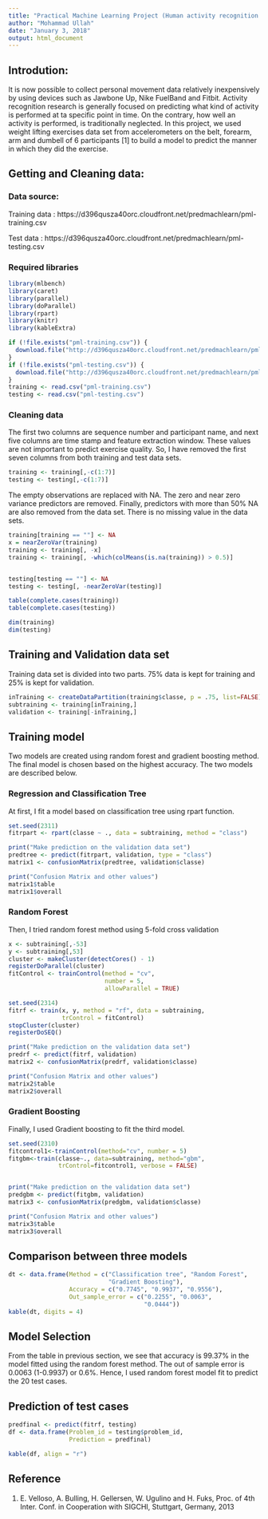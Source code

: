 ```yaml
---
title: "Practical Machine Learning Project (Human activity recognition of weight lifting exercises)"
author: "Mohammad Ullah"
date: "January 3, 2018"
output: html_document
---
```


## Introdution:

It is now possible to collect personal movement data relatively inexpensively by using devices such as Jawbone Up, Nike FuelBand and Fitbit. Activity recognition research is generally focused on predicting what kind of activity is performed at ta specific point in time. On the contrary, how well an activity is performed, is traditionally neglected. In this project, we used weight lifting exercises data set from accelerometers on the belt, forearm, arm and dumbell of 6 participants [1] to build a model to predict the manner in which they did the exercise. 

## Getting and Cleaning data:

### Data source:

Training data : https://d396qusza40orc.cloudfront.net/predmachlearn/pml-training.csv

Test data : https://d396qusza40orc.cloudfront.net/predmachlearn/pml-testing.csv 

### Required libraries

```r
library(mlbench)
library(caret)
library(parallel)
library(doParallel)
library(rpart)
library(knitr)
library(kableExtra)
```

```r

if (!file.exists("pml-training.csv")) {  
  download.file("http://d396qusza40orc.cloudfront.net/predmachlearn/pml-training.csv", destfile = "pml-training.csv")
}
if (!file.exists("pml-testing.csv")) {
  download.file("http://d396qusza40orc.cloudfront.net/predmachlearn/pml-testing.csv", destfile ="pml-testing.csv")
}
training <- read.csv("pml-training.csv")
testing <- read.csv("pml-testing.csv")
```

### Cleaning data

The first two columns are sequence number and participant name, and next five columns are time stamp and feature extraction window. These values are not important to predict exercise quality. So, I have removed the first seven columns from both training and test data sets. 

```r
training <- training[,-c(1:7)]
testing <- testing[,-c(1:7)]
```

The empty observations are replaced with NA. The zero and near zero variance predictors are removed. Finally, predictors with more than 50% NA are also removed from the data set. There is no missing value in the data sets.

```r
training[training == ""] <- NA
x = nearZeroVar(training)
training <- training[, -x]
training <- training[, -which(colMeans(is.na(training)) > 0.5)]


testing[testing == ""] <- NA
testing <- testing[, -nearZeroVar(testing)]

table(complete.cases(training))
table(complete.cases(testing))

dim(training)
dim(testing)
```

## Training and Validation data set

Training data set is divided into two parts. 75% data is kept for training and 25% is kept for validation.

```r
inTraining <- createDataPartition(training$classe, p = .75, list=FALSE)
subtraining <- training[inTraining,]
validation <- training[-inTraining,]
```

## Training model

Two models are created using random forest and gradient boosting method. The final model is chosen based on the highest accuracy. The two models are described below. 

### Regression and Classification Tree

At first, I fit a model based on classification tree using rpart function. 

```r
set.seed(2311)
fitrpart <- rpart(classe ~ ., data = subtraining, method = "class")

print("Make prediction on the validation data set")
predtree <- predict(fitrpart, validation, type = "class")
matrix1 <- confusionMatrix(predtree, validation$classe)

print("Confusion Matrix and other values")
matrix1$table
matrix1$overall
```

### Random Forest

Then, I tried random forest method using 5-fold cross validation 

```r
x <- subtraining[,-53]
y <- subtraining[,53]
cluster <- makeCluster(detectCores() - 1)
registerDoParallel(cluster)
fitControl <- trainControl(method = "cv",
                           number = 5,
                           allowParallel = TRUE)

set.seed(2314)
fitrf <- train(x, y, method = "rf", data = subtraining, 
               trControl = fitControl)
stopCluster(cluster)
registerDoSEQ()

print("Make prediction on the validation data set")
predrf <- predict(fitrf, validation)
matrix2 <- confusionMatrix(predrf, validation$classe)

print("Confusion Matrix and other values")
matrix2$table
matrix2$overall
```

### Gradient Boosting

Finally, I used Gradient boosting to fit the third model. 

```r
set.seed(2310)
fitcontrol1<-trainControl(method="cv", number = 5)
fitgbm<-train(classe~., data=subtraining, method="gbm", 
              trControl=fitcontrol1, verbose = FALSE)


print("Make prediction on the validation data set")
predgbm <- predict(fitgbm, validation)
matrix3 <- confusionMatrix(predgbm, validation$classe)

print("Confusion Matrix and other values")
matrix3$table
matrix3$overall


```

## Comparison between three models


```r

dt <- data.frame(Method = c("Classification tree", "Random Forest",
                            "Gradient Boosting"), 
                 Accuracy = c("0.7745", "0.9937", "0.9556"),
                 Out_sample_error = c("0.2255", "0.0063",
                                      "0.0444"))
kable(dt, digits = 4)

```

## Model Selection

From the table in previous section, we see that accuracy is 99.37% in the model fitted using the random forest method. The out of sample error is 0.0063 (1-0.9937) or 0.6%. Hence, I used random forest model fit to predict the 20 test cases.

## Prediction of test cases

```r

predfinal <- predict(fitrf, testing)
df <- data.frame(Problem_id = testing$problem_id, 
                 Prediction = predfinal)

kable(df, align = "r")
```

## Reference

1. E. Velloso, A. Bulling, H. Gellersen, W. Ugulino and H. Fuks, Proc. of 4th Inter. Conf. in Cooperation with SIGCHI, Stuttgart, Germany, 2013

